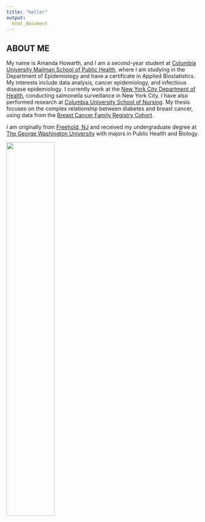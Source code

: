 ```yaml
---
title: "hello!"
output: 
  html_document
---
```


## ABOUT ME 

My name is Amanda Howarth, and I am a second-year student at [Columbia University Mailman School of Public Health](https://www.mailman.columbia.edu/), where I am studying in the Department of Epidemiology and have a certificate in Applied Biostatistics. My interests include data analysis, cancer epidemiology, and infectious disease epidemiology. I currently work at the [New York City Department of Health](https://www1.nyc.gov/site/doh/index.page), conducting salmonella surveillance in New York City. I have also performed research at [Columbia University School of Nursing](https://www.nursing.columbia.edu/). My thesis focuses on the complex relationship between diabetes and breast cancer, using data from the [Breast Cancer Family Registry Cohort](http://www.bcfamilyregistry.org/). 

I am originally from [Freehold, NJ](http://twp.freehold.nj.us/) and received my undergraduate degree at [The George Washington University](https://www.gwu.edu/) with majors in Public Health and Biology. 

<img src="headshot_1.jpg" style="width:50%; border:5px; margin-right: 30px" align="center">

